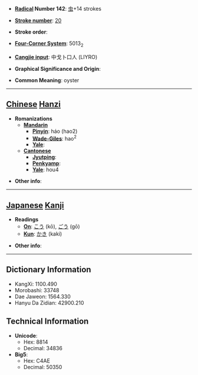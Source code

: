 * '''[[Wiktionary:Chinese radical index| Radical]] Number 142''': [[Wiktionary:Chinese radical index 虫|虫]]+14 strokes

* '''[[Wiktionary:Chinese total strokes index|Stroke number]]''': [[Wiktionary:Chinese total strokes index 20|20]]

* '''Stroke order''': 

* '''[[Wiktionary:Chinese four corner index|Four-Corner System]]''': 5013<sub>2</sub>

* '''[[Wiktionary:Chinese Cangjie index|Cangjie input]]''': 中戈卜口人 (LIYRO)

* '''Graphical Significance and Origin''': 

* '''Common Meaning''': oyster

----

== [[Chinese]] [[Hanzi]] ==

* '''Romanizations'''
** '''[[Mandarin]]'''
*** '''[[Pinyin]]''': háo (hao2)
*** '''[[Wade-Giles]]''': hao<sup>2</sup>
*** '''[[Yale]]''': 
** '''[[Cantonese]]'''
*** '''[[Jyutping]]''':
*** '''[[Penkyamp]]''': 
*** '''[[Yale]]''': hou4

* '''Other info''': 

----

== [[Japanese]] [[Kanji]] ==

* '''Readings'''
** '''[[On]]''': [[こう]] (kō), [[ごう]] (gō)
** '''[[Kun]]''': [[かき]] (kaki)

* '''Other info''':  

----

== Dictionary Information ==

* KangXi: 1100.490
* Morobashi: 33748
* Dae Jaweon: 1564.330
* Hanyu Da Zidian: 42900.210

== Technical Information ==

* '''Unicode''':
** Hex: 8814
** Decimal: 34836
* '''Big5''':
** Hex: C4AE
** Decimal: 50350